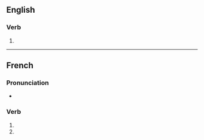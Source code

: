 {{also|transfusés}}

==English==

===Verb===
{{head|en|verb form}}

# {{en-third-person singular of|transfuse}}

----

==French==

===Pronunciation===
* {{homophones|fr|transfuse|transfusent}}

===Verb===
{{head|fr|verb form}}

# {{inflection of|fr|transfuser||2|s|pres|ind}}
# {{inflection of|fr|transfuser||2|s|pres|sub}}